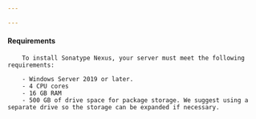 ```yaml
---

---
```


#### Requirements

        To install Sonatype Nexus, your server must meet the following requirements:

        - Windows Server 2019 or later.
        - 4 CPU cores
        - 16 GB RAM
        - 500 GB of drive space for package storage. We suggest using a separate drive so the storage can be expanded if necessary.